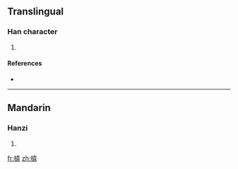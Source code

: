 ==Translingual==

===Han character===
{{Han char|rn=75|rad=木|as=10|sn=14|four=4493<sub>2</sub>|canj=木土口女 (DGRV)}}

# {{defn|Han|sort=木10}}

====References====
* {{Han ref|kx=0544.090|dkj=15265|dj=0931.280|hdz=21260.050|uh=69AC|ud=27052|bh=E244|bd=57924}}

----

==Mandarin==

===Hanzi===
{{cmn-hanzi|pin=[[yuán]] ([[yuan2]])|wg=yüan<sup>2</sup>}}

# {{defn|Mandarin|sort=木10}}

[[fr:榬]]
[[zh:榬]]